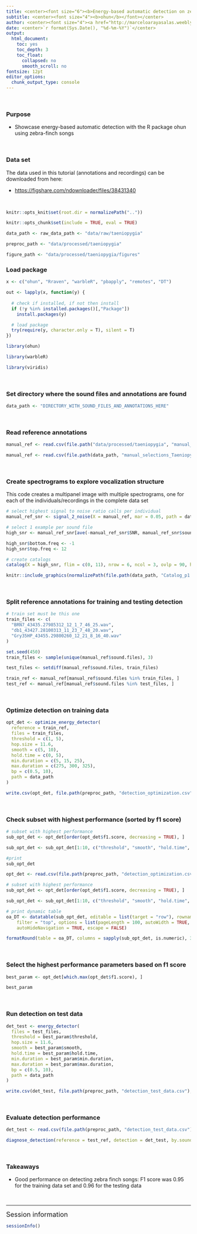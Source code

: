 ```yaml
---
title: <center><font size="6"><b>Energy-based automatic detection on zebra finch songs</b></font></center>
subtitle: <center><font size="4"><b>ohun</b></font></center>
author: <center><font size="4"><a href="http://marceloarayasalas.weebly.com/">Marcelo Araya-Salas, PhD</a></font></center>
date: <center>`r format(Sys.Date(), "%d-%m-%Y")`</center>
output:
  html_document:
    toc: yes
    toc_depth: 3
    toc_float:
      collapsed: no
      smooth_scroll: no
fontsize: 12pt 
editor_options: 
  chunk_output_type: console
---
```


&nbsp;

<div class="alert alert-info">

### Purpose

- Showcase energy-based automatic detection with the R package ohun using zebra-finch songs

</div>

&nbsp;

<div class="alert alert-warning">

### Data set

The data used in this tutorial (annotations and recordings) can be downloaded from here:

- [https://figshare.com/ndownloader/files/38431340](https://figshare.com/ndownloader/files/38431340)

</div>

&nbsp;


```r

knitr::opts_knit$set(root.dir = normalizePath(".."))

knitr::opts_chunk$set(include = TRUE, eval = TRUE)

data_path <- raw_data_path <- "data/raw/taeniopygia"

preproc_path <- "data/processed/taeniopygia"

figure_path <- "data/processed/taeniopygia/figures"

```

### Load package
```r

x <- c("ohun", "Rraven", "warbleR", "pbapply", "remotes", "DT")

out <- lapply(x, function(y) {
  
  # check if installed, if not then install 
  if (!y %in% installed.packages()[,"Package"]) 
    install.packages(y) 

  # load package
  try(require(y, character.only = T), silent = T)
})

```

```r
library(ohun)

library(warbleR)

library(viridis)
```

&nbsp;

### Set directory where the sound files and annotations are found

```r

data_path <- "DIRECTORY_WITH_SOUND_FILES_AND_ANNOTATIONS_HERE"

```


&nbsp;

### Read reference annotations
```r

manual_ref <- read.csv(file.path("data/processed/taeniopygia", "manual_selections_Taeniopygia.csv"))

```

```r

manual_ref <- read.csv(file.path(data_path, "manual_selections_Taeniopygia.csv"))

```

&nbsp;

### Create spectrograms to explore vocalization structure

This code creates a multipanel image with multiple spectrograms, one for each of the individuals/recordings in the complete data set
```r

# select highest signal to noise ratio calls per individual
manual_ref_snr <- signal_2_noise(X = manual_ref, mar = 0.05, path = data_path)

# select 1 example per sound file
high_snr <- manual_ref_snr[ave(-manual_ref_snr$SNR, manual_ref_snr$sound.files, FUN = rank) <= 1, ]

high_snr$bottom.freq <- -1
high_snr$top.freq <- 12

# create catalogs
catalog(X = high_snr, flim = c(0, 11), nrow = 6, ncol = 3, ovlp = 90, height = 15, width = 20, same.time.scale = TRUE, mar = 0.01, wl = 512, gr = FALSE, spec.mar = 0, lab.mar = 0.001, rm.axes = TRUE, by.row = TRUE, box = TRUE, pal = viridis, parallel = 10, collevels = seq(-140, 0, 5), path = data_path, img.prefix = "same.time", highlight = TRUE, alpha = 0.2)

```

```r

knitr::include_graphics(normalizePath(file.path(data_path, "Catalog_p1.jpeg")))

```

&nbsp;

### Split reference annotations for training and testing detection
```r

# train set must be this one
train_files <- c(
  "BRN7_43435.27985312_12_1_7_46_25.wav",
  "db1_43427.28100313_11_23_7_48_20.wav",
  "Gry35HP_43455.29800260_12_21_8_16_40.wav"
)

```

```r

set.seed(450)    
train_files <- sample(unique(manual_ref$sound.files), 3)    

test_files <- setdiff(manual_ref$sound.files, train_files)

train_ref <- manual_ref[manual_ref$sound.files %in% train_files, ]
test_ref <- manual_ref[manual_ref$sound.files %in% test_files, ]
```

&nbsp;

### Optimize detection on training data
```r

opt_det <- optimize_energy_detector(
  reference = train_ref, 
  files = train_files, 
  threshold = c(1, 5), 
  hop.size = 11.6, 
  smooth = c(5, 10), 
  hold.time = c(0, 5), 
  min.duration = c(5, 15, 25), 
  max.duration = c(275, 300, 325), 
  bp = c(0.5, 10),
  path = data_path
)

```

```r

write.csv(opt_det, file.path(preproc_path, "detection_optimization.csv"), row.names = FALSE)
```

&nbsp;

### Check subset with highest performance (sorted by f1 score)
```r

# subset with highest performance
sub_opt_det <- opt_det[order(opt_det$f1.score, decreasing = TRUE), ]

sub_opt_det <- sub_opt_det[1:10, c("threshold", "smooth", "hold.time", "min.duration", "max.duration", "true.positives", "false.positives",  "false.negatives", "recall", "precision", "f1.score")]

#print 
sub_opt_det

```

```r

opt_det <- read.csv(file.path(preproc_path, "detection_optimization.csv"))

# subset with highest performance
sub_opt_det <- opt_det[order(opt_det$f1.score, decreasing = TRUE), ]

sub_opt_det <- sub_opt_det[1:10, c("threshold", "smooth", "hold.time", "min.duration", "max.duration", "true.positives", "false.positives",  "false.negatives", "recall", "precision", "f1.score")]

# print dynamic table
oa_DT <- datatable(sub_opt_det, editable = list(target = "row"), rownames = FALSE, style = "bootstrap",
    filter = "top", options = list(pageLength = 100, autoWidth = TRUE, dom = "ft"),
    autoHideNavigation = TRUE, escape = FALSE)

formatRound(table = oa_DT, columns = sapply(sub_opt_det, is.numeric), 3)
```

&nbsp;

### Select the highest performance parameters based on f1 score
```r

best_param <- opt_det[which.max(opt_det$f1.score), ]

best_param
```

&nbsp;

### Run detection on test data
```r

det_test <- energy_detector(
  files = test_files, 
  threshold = best_param$threshold, 
  hop.size = 11.6, 
  smooth = best_param$smooth, 
  hold.time = best_param$hold.time, 
  min.duration = best_param$min.duration, 
  max.duration = best_param$max.duration, 
  bp = c(0.5, 10), 
  path = data_path
)
```


```r

write.csv(det_test, file.path(preproc_path, "detection_test_data.csv"), row.names = FALSE)

```

&nbsp;

### Evaluate detection performance

```r

det_test <- read.csv(file.path(preproc_path, "detection_test_data.csv"))

```

```r

diagnose_detection(reference = test_ref, detection = det_test, by.sound.file = FALSE)

```

&nbsp;

<div class="alert alert-info">

### Takeaways

- Good performance on detecting zebra finch songs: F1 score was 0.95 for the training data set and 0.96 for the testing data 

</div>

&nbsp;

---

<font size="4">Session information</font>

```r

sessionInfo()

```
